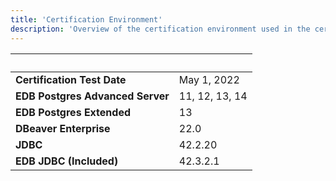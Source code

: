 ```yaml
---
title: 'Certification Environment'
description: 'Overview of the certification environment used in the certification of DBeaver'
---
```


|  &nbsp;    | &nbsp; |
| ----------- | ----------- |
| **Certification Test Date**      | May 1, 2022      |
| **EDB Postgres Advanced Server**      | 11, 12, 13, 14      |
| **EDB Postgres Extended**      | 13       |
| **DBeaver Enterprise**  |  22.0    |
| **JDBC**  |  42.2.20  |
| **EDB JDBC (Included)**  |  42.3.2.1   |
